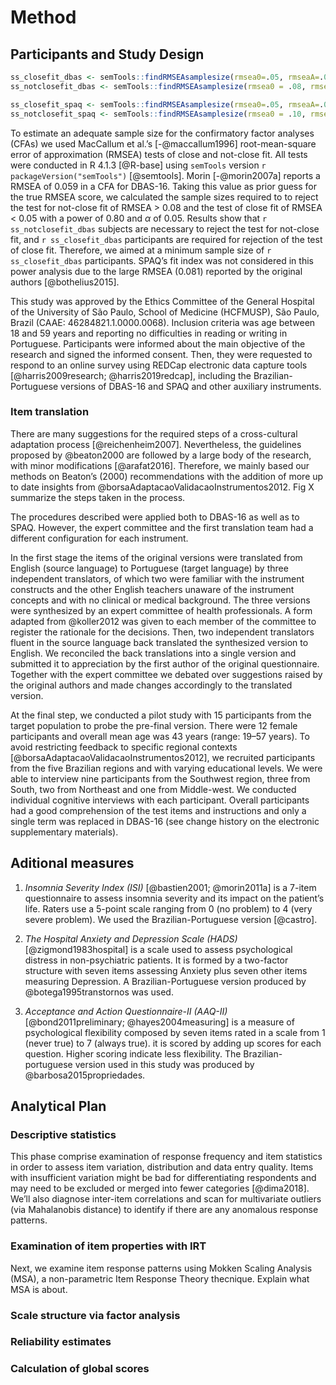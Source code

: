 
# Method

## Participants and Study Design

```r
ss_closefit_dbas <- semTools::findRMSEAsamplesize(rmsea0=.05, rmseaA=.059, df=98, power=.80)
ss_notclosefit_dbas <- semTools::findRMSEAsamplesize(rmsea0 = .08, rmseaA = .059, df=98, power=.80)

ss_closefit_spaq <- semTools::findRMSEAsamplesize(rmsea0=.05, rmseaA=.08, df=19, power=.80)
ss_notclosefit_spaq <- semTools::findRMSEAsamplesize(rmsea0 = .10, rmseaA = .08, df=19, power=.80)

```

To estimate an adequate sample size for the confirmatory factor analyses (CFAs) we used MacCallum et al.’s [-@maccallum1996] root-mean-square error of approximation (RMSEA) tests of close and not-close fit. All tests were conducted in R 4.1.3 [@R-base] using `semTools` version `r packageVersion("semTools")` [@semtools]. Morin [-@morin2007a] reports a RMSEA of 0.059 in a CFA for DBAS-16. Taking this value as prior guess for the true RMSEA score, we calculated the sample sizes required to to reject the test for not-close fit of RMSEA > 0.08 and the test of close fit of RMSEA < 0.05 with a power of 0.80 and $\alpha$ of 0.05. Results show that `r ss_notclosefit_dbas` subjects are necessary to reject the test for not-close fit, and `r ss_closefit_dbas` participants are required for rejection of the test of close fit. Therefore, we aimed at a minimum sample size of `r ss_closefit_dbas` participants. SPAQ's fit index was not considered in this power analysis due to the large RMSEA (0.081) reported by the original authors [@bothelius2015].

This study was approved by the Ethics Committee of the General Hospital of the University of São Paulo, School of Medicine (HCFMUSP), São Paulo, Brazil (CAAE: 46284821.1.0000.0068). Inclusion criteria was age between 18 and 59 years and reporting no difficulties in reading or writing in Portuguese. Participants were informed about the main objective of the research and signed the informed consent. Then, they were requested to respond to an online survey using REDCap electronic data capture tools [@harris2009research; @harris2019redcap], including the Brazilian-Portuguese versions of DBAS-16 and SPAQ and other auxiliary instruments.

### Item translation

There are many suggestions for the required steps of a cross-cultural adaptation process [@reichenheim2007]. Nevertheless, the guidelines proposed by @beaton2000 are followed by a large body of the research, with minor modifications [@arafat2016]. Therefore, we mainly based our methods on Beaton's (2000) recommendations with the addition of more up to date insights from @borsaAdaptacaoValidacaoInstrumentos2012. Fig X summarize the steps taken in the process.

The procedures described were applied both to DBAS-16 as well as to SPAQ. However, the expert committee and the first translation team had a different configuration for each instrument.

In the first stage the items of the original versions were translated from English (source language) to Portuguese (target language) by three independent translators, of which two were familiar with the instrument constructs and the other English teachers unaware of the instrument concepts and with no clinical or medical background. The three versions were synthesized by an expert committee of health professionals. A form adapted from @koller2012 was given to each member of the committee to register the rationale for the decisions. Then, two independent translators fluent in the source language back translated the synthesized version to English. We reconciled the back translations into a single version and submitted it to appreciation by the first author of the original questionnaire. Together with the expert committee we debated over suggestions raised by the original authors and made changes accordingly to the translated version. 

At the final step, we conducted a pilot study with 15 participants from the target population to probe the pre-final version. There were 12 female participants and overall mean age was 43 years (range: 19--57 years). To avoid restricting feedback to specific regional contexts [@borsaAdaptacaoValidacaoInstrumentos2012], we recruited participants from the five Brazilian regions and with varying educational levels. We were able to interview nine participants from the Southwest region, three from South, two from Northeast and one from Middle-west. We conducted individual cognitive interviews with each participant. Overall participants had a good comprehension of the test items and instructions and only a single term was replaced in DBAS-16 (see change history on the electronic supplementary materials).

## Aditional measures

1. *Insomnia Severity Index (ISI)* [@bastien2001; @morin2011a] is a 7-item questionnaire to assess insomnia severity and its impact on the patient's life. Raters use a 5-point scale ranging from 0 (no problem) to 4 (very severe problem). We used the Brazilian-Portuguese version [@castro].

2. *The Hospital Anxiety and Depression Scale (HADS)* [@zigmond1983hospital] is a scale used to assess psychological distress in non-psychiatric patients. It is formed by a two-factor structure with seven items assessing Anxiety plus seven other items measuring Depression. A Brazilian-Portuguese version produced by @botega1995transtornos was used.

3. *Acceptance and Action Questionnaire-II (AAQ-II)* [@bond2011preliminary; @hayes2004measuring] is a measure of psychological flexibility composed by seven items rated in a scale from 1 (never true) to 7 (always true). it is scored by adding up scores for each question. Higher scoring indicate less flexibility. The Brazilian-portuguese version used in this study was produced by @barbosa2015propriedades.

## Analytical Plan

### Descriptive statistics

This phase comprise examination of response frequency and item statistics in order to assess item variation, distribution and data entry quality. Items with insufficient variation might be bad for differentiating respondents and may need to be excluded or merged into fewer categories [@dima2018]. We'll also diagnose inter-item correlations and scan for multivariate outliers (via Mahalanobis distance) to identify if there are any anomalous response patterns.

### Examination of item properties with IRT

Next, we examine item response patterns using Mokken Scaling Analysis (MSA), a non-parametric Item Response Theory thecnique. Explain what MSA is about. 

### Scale structure via factor analysis

### Reliability estimates

### Calculation of global scores
